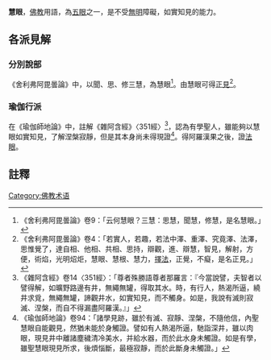 {{about|佛教用语|名叫“慧眼”的X射线空间望远镜|硬X射线调制望远镜}}
{{refimprove|time=2017-07-31T06:41:08+00:00}}
'''慧眼'''，[[佛教|佛教]]用語，為[[五眼|五眼]]之一，是不受[[無明|無明]]障礙，如實知見的能力。

==各派見解==
===分別說部===
《舍利弗阿毘曇論》中，以聞、思、修三慧，為慧眼<ref>《舍利弗阿毘曇論》卷9：「云何慧眼？三慧：思慧，聞慧，修慧，是名慧眼。」</ref>。由慧眼可得[[正見|正見]]<ref>《舍利弗阿毘曇論》卷4：「若實人，若趣，若法中澤、重澤、究竟澤、法澤，思惟覺了，達自相、他相、共相、思持，辯觀，進、辯慧，智見，解射，方便，術焰，光明炤炬，慧眼、慧根、慧力，[[擇法|擇法]]，正覺，不癡，是名正見。」</ref>。

===瑜伽行派===
在《瑜伽師地論》中，註解《雜阿含經》〈351經〉<ref>《雜阿含經》卷14〈351經〉：「尊者殊勝語尊者那羅言：『今當說譬，夫智者以譬得解，如曠野路邊有井，無繩無罐，得取其水。時，有行人，熱渴所逼，繞井求覓，無繩無罐，諦觀井水，如實知見，而不觸身。如是，我說有滅則寂滅、涅槃，而自不得漏盡阿羅漢。』」</ref>，認為有學聖人，雖能夠以慧眼如實知見，了解涅槃寂靜，但是其本身尚未得現證<ref>《瑜伽師地論》卷94：「諸學見跡，雖於有滅、寂靜、涅槃，不隨他信，內聖慧眼自能觀見，然猶未能於身觸證。譬如有人熱渴所逼，馳詣深井，雖以肉眼，現見井中離諸塵穢清冷美水，并給水器，而於此水身未觸證。如是有學，雖聖慧眼現見所求，後煩惱斷，最極寂靜，而於此斷身未觸證。」</ref>。得阿羅漢果之後，證[[法眼|法眼]]。

==註釋==
{{reflist}}
{{Buddhism-stub}}

[[Category:佛教术语|Category:佛教术语]]